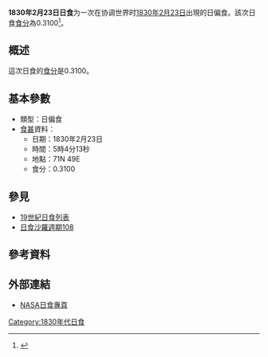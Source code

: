 {{Notability|time=2022-06-30T23:17:30+00:00}}
{{Infobox Solar eclipse
| Year        = 1830
| Month       = 2
| Day         = 23
| Type        = 日偏食
| Image       = SE1830Feb23P.gif
| Image size  = 200px
| Image intro = 1830年2月23日日偏食路徑圖
  <!--   日食資料   -->
| Gamma       = 1.3716
| Mag         = 0.3100
| Saros       = [[日食沙羅週期108|108]]
| Saros total = 
| Saros seq   = 
  <!--     食甚     -->
| Duration    = 
| Location    = 
| Coords      = 
| Width       = 
  <!--   開始時間   -->
| Partial     = 
| Start type  = 
| Centre      = 
| Greatest    = 05:04:13
  <!--     倒數     -->
| hour        = 05
| minute      = 04
| second      = 13
| Duration_s  = 
}}
'''1830年2月23日日食'''为一次在协调世界时[[1830年|1830年]][[2月23日|2月23日]]出現的日偏食。該次日食[[食分|食分]]為0.3100<ref name="nasa_catalog_list">{{cite web |url=http://eclipse.gsfc.nasa.gov/SEcat5/SE1801-1900.html |title=Catalog of Solar Eclipses: 1801 to 1900 |language=en |publisher=[[NASA|NASA]] |accessdate=2009-07-26 |archiveurl=https://web.archive.org/web/20150112204733/http://eclipse.gsfc.nasa.gov/SEcat5/SE1801-1900.html |archivedate=2015-01-12 |deadurl=no }}</ref>。

== 概述 ==
這次日食的[[食分|食分]]是0.3100。

== 基本參數 ==
{{NoteUTC}}
* 類型：日偏食
*[[食甚|食甚]]資料：
** 日期：1830年2月23日
** 時間：5時4分13秒 
** 地點：71N 49E
** 食分：0.3100

== 參見 ==
{{日食主題}}
* [[19世紀日食列表|19世紀日食列表]]
* [[日食沙羅週期108|日食沙羅週期108]]

== 參考資料 ==
{{reflist}}

== 外部連結 ==
* [http://eclipse.gsfc.nasa.gov/solar.html NASA日食專頁]{{Wayback|url=http://eclipse.gsfc.nasa.gov/solar.html |date=20190108200537 }}{{en icon}}

{{日食}}

[[Category:1830年代日食|Category:1830年代日食]]

{{Eclipse-stub}}